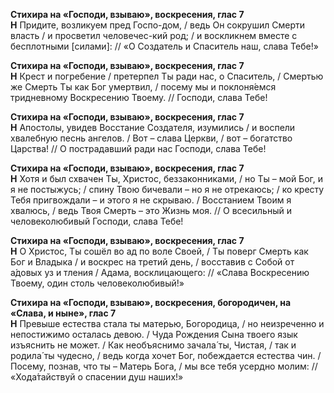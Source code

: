 **Стихира на «Господи, взываю», воскресения, глас 7**  
**Н** Придите, возликуем пред Госпо-дом, / ведь Он сокрушил Смерти власть / и просветил человечес-кий род; / и воскликнем вместе с бесплотными [силами]: // «О Создатель и Спаситель наш, слава Тебе!»

**Стихира на «Господи, взываю», воскресения, глас 7**  
**Н** Крест и погребение / претерпел Ты ради нас, о Спаситель, / Смертью же Смерть Ты как Бог умертвил, / посему мы и поклоня́емся тридневному Воскресению Твоему. // Господи, слава Тебе!

**Стихира на «Господи, взываю», воскресения, глас 7**  
**Н** Апостолы, увидев Восстание Создателя, изумились / и воспели хвалебную песнь ангелов. / Вот – слава Церкви, / вот – богатство Царства! // О пострадавший ради нас Господи, слава Тебе!

**Стихира на «Господи, взываю», воскресения, глас 7**  
**Н** Хотя и был схвачен Ты, Христос, беззаконниками, / но Ты – мой Бог, и я не постыжусь; / спину Твою бичевали – но я не отрекаюсь; / ко кресту Тебя пригвождали – и этого я не скрываю. / Восстанием Твоим я хвалюсь, / ведь Твоя Смерть – это Жизнь моя. // О всесильный и человеколюбивый Господи, слава Тебе!

**Стихира на «Господи, взываю», воскресения, глас 7**  
**Н** О Христос, Ты сошёл во ад по воле Своей, / Ты поверг Смерть как Бог и Владыка / и воскрес на третий день, / восставив с Собой от а́довых уз и тления / Адама, восклицающего: // «Слава Воскресению Твоему, один столь человеколюбивый!»

**Стихира на «Господи, взываю», воскресения, богородичен, на «Слава, и ныне», глас 7**  
**Н** Превыше естества стала ты матерью, Богородица, / но неизреченно и непостижимо осталась девою. / Чуда Рождения Сына твоего язык изъяснить не может. / Как необъяснимо зачала́ ты, Чистая, / так и родила́ ты чудесно, / ведь когда хочет Бог, побеждается естества чин. / Посему, познав, что ты – Матерь Бога, / мы все тебя усердно молим: // «Хода́тайствуй о спасении душ наших!»
